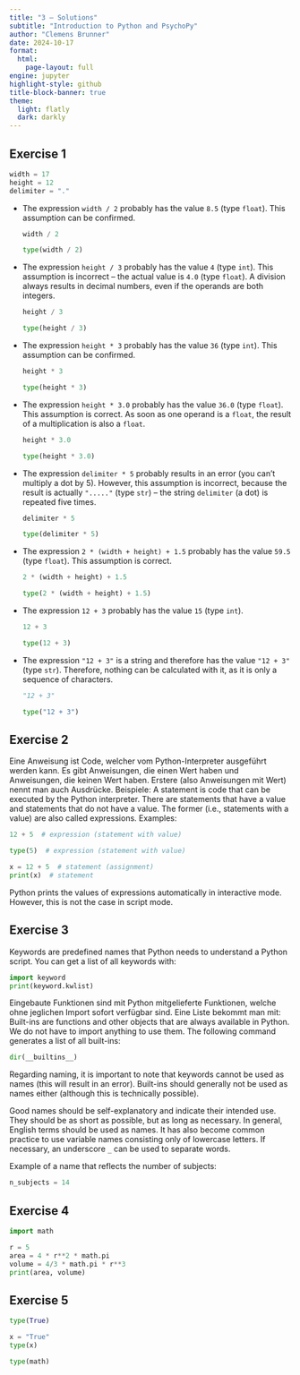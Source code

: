 ```yaml
---
title: "3 – Solutions"
subtitle: "Introduction to Python and PsychoPy"
author: "Clemens Brunner"
date: 2024-10-17
format:
  html:
    page-layout: full
engine: jupyter
highlight-style: github
title-block-banner: true
theme:
  light: flatly
  dark: darkly
---
```


## Exercise 1

```python
width = 17
height = 12
delimiter = "."
```

- The expression `width / 2` probably has the value `8.5` (type `float`). This assumption can be confirmed.

  ```python
  width / 2
  ```
  ```python
  type(width / 2)
  ```

- The expression `height / 3` probably has the value `4` (type `int`). This assumption is incorrect – the actual value is `4.0` (type `float`). A division always results in decimal numbers, even if the operands are both integers.

  ```python
  height / 3
  ```
  ```python
  type(height / 3)
  ```

- The expression `height * 3` probably has the value `36` (type `int`). This assumption can be confirmed.

  ```python
  height * 3
  ```
  ```python
  type(height * 3)
  ```

- The expression `height * 3.0` probably has the value `36.0` (type `float`). This assumption is correct. As soon as one operand is a `float`, the result of a multiplication is also a `float`.

  ```python
  height * 3.0
  ```
  ```python
  type(height * 3.0)
  ```

- The expression `delimiter * 5` probably results in an error (you can't multiply a dot by 5). However, this assumption is incorrect, because the result is actually `"....."` (type `str`) – the string `delimiter` (a dot) is repeated five times.

  ```python
  delimiter * 5
  ```
  ```python
  type(delimiter * 5)
  ```

- The expression `2 * (width + height) + 1.5` probably has the value `59.5` (type `float`). This assumption is correct.

  ```python
  2 * (width + height) + 1.5
  ```
  ```python
  type(2 * (width + height) + 1.5)
  ```

- The expression `12 + 3` probably has the value `15` (type `int`).

  ```python
  12 + 3
  ```
  ```python
  type(12 + 3)
  ```

- The expression `"12 + 3"` is a string and therefore has the value `"12 + 3"` (type `str`). Therefore, nothing can be calculated with it, as it is only a sequence of characters.

  ```python
  "12 + 3"
  ```
  ```python
  type("12 + 3")
  ```


## Exercise 2

Eine Anweisung ist Code, welcher vom Python-Interpreter ausgeführt werden kann. Es gibt Anweisungen, die einen Wert haben und Anweisungen, die keinen Wert haben. Erstere (also Anweisungen mit Wert) nennt man auch Ausdrücke. Beispiele:
A statement is code that can be executed by the Python interpreter. There are statements that have a value and statements that do not have a value. The former (i.e., statements with a value) are also called expressions. Examples:

```python
12 + 5  # expression (statement with value)
```

```python
type(5)  # expression (statement with value)
```

```python
x = 12 + 5  # statement (assignment)
print(x)  # statement
```

Python prints the values of expressions automatically in interactive mode. However, this is not the case in script mode.


## Exercise 3

Keywords are predefined names that Python needs to understand a Python script. You can get a list of all keywords with:

```python
import keyword
print(keyword.kwlist)
```

Eingebaute Funktionen sind mit Python mitgelieferte Funktionen, welche ohne jeglichen Import sofort verfügbar sind. Eine Liste bekommt man mit:
Built-ins are functions and other objects that are always available in Python. We do not have to import anything to use them. The following command generates a list of all built-ins:

```python
dir(__builtins__)
```

Regarding naming, it is important to note that keywords cannot be used as names (this will result in an error). Built-ins should generally not be used as names either (although this is technically possible).

Good names should be self-explanatory and indicate their intended use. They should be as short as possible, but as long as necessary. In general, English terms should be used as names. It has also become common practice to use variable names consisting only of lowercase letters. If necessary, an underscore `_` can be used to separate words.

Example of a name that reflects the number of subjects:

```python
n_subjects = 14
```


## Exercise 4

```python
import math

r = 5
area = 4 * r**2 * math.pi
volume = 4/3 * math.pi * r**3
print(area, volume)
```


## Exercise 5

```python
type(True)
```
```python
x = "True"
type(x)
```
```python
type(math)
```

